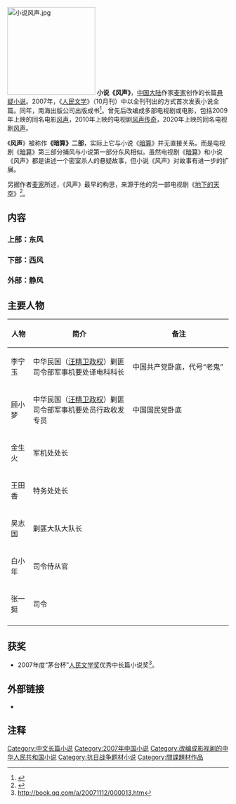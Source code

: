 {{otheruses
|subject=小说
|other=与之同名的其他主题
|风声
}}
[[File:小说风声.jpg|200px]]
'''小说《风声》'''，[[中国大陆|中国大陆]]作家[[麦家|麦家]]创作的长篇[[悬疑小说|悬疑小说]]。2007年，《[[人民文学|人民文学]]》（10月刊）中以全刊刊出的方式首次发表小说全篇。同年，南海出版公司出版成书<ref>{{Cite web |url=https://zj.zjol.com.cn/news/1048342.html |title=解密：麦家小说缘何《风声》水起 让世界了解中国文学 |accessdate=2019-07-11 |author=记者：刘慧 |date=2018-10-11 |work= |publisher=浙江新闻官网 |language=Zh-hans |archive-date=2019-07-10 |archive-url=https://web.archive.org/web/20190710225520/https://zj.zjol.com.cn/news/1048342.html |dead-url=no }}</ref>。曾先后改编成多部电视剧或电影，包括2009年上映的同名电影[[风声_(电影)|风声]]，2010年上映的电视剧[[风声传奇|风声传奇]]，2020年上映的同名电视剧[[风声_(电视剧)|风声]]。

《'''风声'''》被称作'''《暗算》二部'''，实际上它与小说《[[暗算_(麦家)|暗算]]》并无直接关系。而是电视剧《[[暗算_(電視劇)|暗算]]》第三部分捕风与小说第一部分东风相似。虽然电视剧《[[暗算_(電視劇)|暗算]]》和小说《风声》都是讲述一个密室杀人的悬疑故事，但小说《风声》对故事有进一步的扩展。

另据作者[[麦家|麦家]]所述，《风声》最早的构思，来源于他的另一部电视剧《[[地下的天空_(电视剧)|地下的天空]]》<ref>{{cite web|url=http://jnrb1.e23.cn/html/jinrb/20071209/jinrb23119.html|title=小说《风声》被诉抄袭电视剧《暗算》 麦家：他们是在报复我|publisher=济南日报|date=2007年12月9日|accessdate=2009-11-25|language=Zh-hans}}{{dead link|date=2018年5月 |bot=InternetArchiveBot |fix-attempted=yes }}</ref>。

== 内容 ==

=== 上部：东风 ===

=== 下部：西风 ===


=== 外部：静风 ===

== 主要人物 ==

{| border="2" cellpadding="3" cellspacing="1" style="background: #f9f9f9;font-size:95%; border: 1px #aaa solid; border-collapse: collapse;"
|- bgcolor="#B0C4DE" align="center"
!width=10%|人物
!简介
!备注
|-
|李宁玉||中华民国（[[汪精卫政权|汪精卫政权]]）剿匪司令部军事机要处译电科科长||中国共产党卧底，代号“老鬼”
|-
|顾小梦||中华民国（[[汪精卫政权|汪精卫政权]]）剿匪司令部军事机要处员行政收发专员||中国国民党卧底
|-
|金生火||军机处处长||
|-
|王田香||特务处处长||
|-
|吴志国||剿匪大队大队长||
|-
|白小年||司令侍从官||
|-
|张一挺||司令||
|-
|}

== 获奖 ==
*2007年度“茅台杯”[[人民文学奖|人民文学奖]]优秀中长篇小说奖<ref>http://book.qq.com/a/20071112/000013.htm{{dead link|date=2018年5月 |bot=InternetArchiveBot |fix-attempted=yes }}</ref>。

== 外部链接 ==
*{{豆瓣|2279868}}

==注释==
<div class='references'>
<references/>
</div>

{{DEFAULTSORT:F}}
[[Category:中文长篇小说|Category:中文长篇小说]]
[[Category:2007年中国小说|Category:2007年中国小说]]
[[Category:改编成影视剧的中华人民共和国小说|Category:改编成影视剧的中华人民共和国小说]]
[[Category:抗日战争题材小说|Category:抗日战争题材小说]]
[[Category:間諜題材作品|Category:間諜題材作品]]